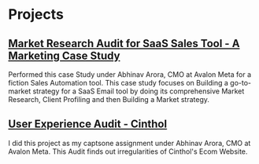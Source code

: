 # Projects

## [Market Research Audit for SaaS Sales Tool - A Marketing Case Study](https://docs.google.com/presentation/d/1ncHg-jjZ9wq_OW9khYuRiYl7O1fXSo5ok5FqO03h9k8/edit?usp=sharing)
Performed this case Study under Abhinav Arora, CMO at Avalon Meta for a fiction Sales Automation tool. This case study focuses on Building a go-to-market strategy for a SaaS Email tool by doing its comprehensive Market Research, Client Profiling and then Building a Market strategy.


## [User Experience Audit - Cinthol](https://docs.google.com/presentation/d/1Boc7zeQXZ1SxdJzGZ3Ac5nV8PXbH8hdPRiQLZ0_VOB4/edit?usp=sharing)
I did this project as my captsone assignment under Abhinav Arora, CMO at Avalon Meta. This Audit finds out irregularities of Cinthol's Ecom Website.



